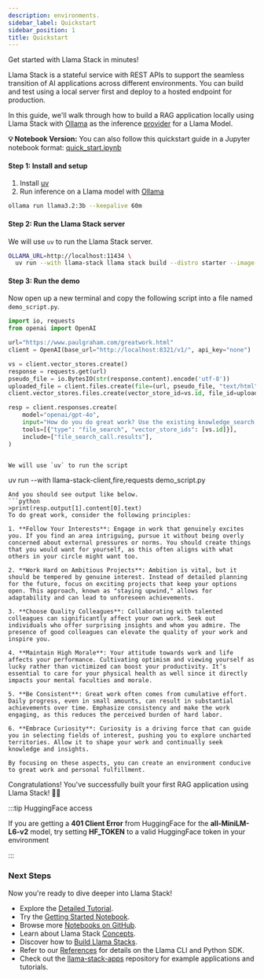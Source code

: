 ```yaml
---
description: environments.
sidebar_label: Quickstart
sidebar_position: 1
title: Quickstart
---
```


Get started with Llama Stack in minutes!

Llama Stack is a stateful service with REST APIs to support the seamless transition of AI applications across different
environments. You can build and test using a local server first and deploy to a hosted endpoint for production.

In this guide, we'll walk through how to build a RAG application locally using Llama Stack with [Ollama](https://ollama.com/)
as the inference [provider](/docs/providers/inference) for a Llama Model.

**💡 Notebook Version:** You can also follow this quickstart guide in a Jupyter notebook format: [quick_start.ipynb](https://github.com/meta-llama/llama-stack/blob/main/docs/quick_start.ipynb)

#### Step 1: Install and setup
1. Install [uv](https://docs.astral.sh/uv/)
2. Run inference on a Llama model with [Ollama](https://ollama.com/download)
```bash
ollama run llama3.2:3b --keepalive 60m
```

#### Step 2: Run the Llama Stack server

We will use `uv` to run the Llama Stack server.
```bash
OLLAMA_URL=http://localhost:11434 \
  uv run --with llama-stack llama stack build --distro starter --image-type venv --run
```
#### Step 3: Run the demo
Now open up a new terminal and copy the following script into a file named `demo_script.py`.

```python
import io, requests
from openai import OpenAI

url="https://www.paulgraham.com/greatwork.html"
client = OpenAI(base_url="http://localhost:8321/v1/", api_key="none")

vs = client.vector_stores.create()
response = requests.get(url)
pseudo_file = io.BytesIO(str(response.content).encode('utf-8'))
uploaded_file = client.files.create(file=(url, pseudo_file, "text/html"), purpose="assistants")
client.vector_stores.files.create(vector_store_id=vs.id, file_id=uploaded_file.id)

resp = client.responses.create(
    model="openai/gpt-4o",
    input="How do you do great work? Use the existing knowledge_search tool.",
    tools=[{"type": "file_search", "vector_store_ids": [vs.id]}],
    include=["file_search_call.results"],
)


We will use `uv` to run the script
```
uv run --with llama-stack-client,fire,requests demo_script.py
```
And you should see output like below.
```python
>print(resp.output[1].content[0].text)
To do great work, consider the following principles:

1. **Follow Your Interests**: Engage in work that genuinely excites you. If you find an area intriguing, pursue it without being overly concerned about external pressures or norms. You should create things that you would want for yourself, as this often aligns with what others in your circle might want too.

2. **Work Hard on Ambitious Projects**: Ambition is vital, but it should be tempered by genuine interest. Instead of detailed planning for the future, focus on exciting projects that keep your options open. This approach, known as "staying upwind," allows for adaptability and can lead to unforeseen achievements.

3. **Choose Quality Colleagues**: Collaborating with talented colleagues can significantly affect your own work. Seek out individuals who offer surprising insights and whom you admire. The presence of good colleagues can elevate the quality of your work and inspire you.

4. **Maintain High Morale**: Your attitude towards work and life affects your performance. Cultivating optimism and viewing yourself as lucky rather than victimized can boost your productivity. It’s essential to care for your physical health as well since it directly impacts your mental faculties and morale.

5. **Be Consistent**: Great work often comes from cumulative effort. Daily progress, even in small amounts, can result in substantial achievements over time. Emphasize consistency and make the work engaging, as this reduces the perceived burden of hard labor.

6. **Embrace Curiosity**: Curiosity is a driving force that can guide you in selecting fields of interest, pushing you to explore uncharted territories. Allow it to shape your work and continually seek knowledge and insights.

By focusing on these aspects, you can create an environment conducive to great work and personal fulfillment.
```

Congratulations! You've successfully built your first RAG application using Llama Stack! 🎉🥳

:::tip HuggingFace access

If you are getting a **401 Client Error** from HuggingFace for the **all-MiniLM-L6-v2** model, try setting **HF_TOKEN** to a valid HuggingFace token in your environment

:::

### Next Steps

Now you're ready to dive deeper into Llama Stack!
- Explore the [Detailed Tutorial](./detailed_tutorial).
- Try the [Getting Started Notebook](https://github.com/meta-llama/llama-stack/blob/main/docs/getting_started.ipynb).
- Browse more [Notebooks on GitHub](https://github.com/meta-llama/llama-stack/tree/main/docs/notebooks).
- Learn about Llama Stack [Concepts](/docs/concepts).
- Discover how to [Build Llama Stacks](/docs/distributions).
- Refer to our [References](/docs/references) for details on the Llama CLI and Python SDK.
- Check out the [llama-stack-apps](https://github.com/meta-llama/llama-stack-apps/tree/main/examples) repository for example applications and tutorials.
